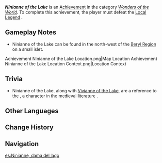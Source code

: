 {{Achievement Infobox
|title        = Ninianne of the Lake
|id           = 81364
|order id     = 1349
|category     = Wonders of the World
|description  = Defeat the local legend, Ninianne of the Lake.
|requirements = 
|primogems    = 5
|tracking     = 
|topic        = Local Legend;Tainted Water-Splitting Phantasm
|type         = Exploration
|quest        = 
|hidden       = 1
}}
'''''Ninianne of the Lake''''' is an [[Achievement]] in the category ''[[Wonders of the World]]''. To complete this achievement, the player must defeat the [[Local Legend]] {{Enemy|Tainted Water-Splitting Phantasm|text=Ninianne of the Lake — Rift-Subduing Lake Spirit}}.

==Gameplay Notes==
* Ninianne of the Lake can be found in the north-west of the [[Beryl Region]] on a small islet.
<gallery>
Achievement Ninianne of the Lake Location.png|Map Location
Achievement Ninianne of the Lake Location Context.png|Location Context
</gallery>

==Trivia==
* Ninianne of the Lake, along with [[Vivianne of the Lake]], are a reference to the {{w|Lady of the Lake}}, a character in the medieval literature {{w|Matter of Britain}}.
<!--
==Video Guides==
{{EVT
|video1   = 
|caption1 = 
}}
-->
==Other Languages==
{{Other Languages
|en      = Ninianne of the Lake
|zhs     = 「湖畔的尼尼安涅」
|zhs_rm  = "Húpàn de Níní'ānniè"
|zht     = 「湖畔的尼尼安涅」
|zht_rm  = "Húpàn de Níní'ānniè"
|zh_tl   = "Ninianne of the Lakeside"
|ja      = 「湖辺のニニアン」
|ja_rm   = "Kohen no Ninian"
|ja_tl   = 
|ko      = 「호숫가의 니니안느」
|ko_rm   = 
|ko_tl   = 
|es      = Ninianne, dama del lago
|es_tl   = Ninianne, Lady of the Lake
|fr      = Ninianne du lac
|fr_tl   = Ninianne of the Lake
|ru      = Дева озера Нинианна
|ru_tl   = Maiden of the Lake Ninianne
|th      = "Ninianne แห่งทะเลสาบ"
|th_rm   = 
|th_tl   = 
|vi      = Ninianne Của Hồ Nước
|vi_tl   = 
|de      = „Ninianne des Sees“
|de_tl   = "Ninianne of the Lake"
|id      = Ninianne of the Lake
|pt      = Ninianne do Lago
|pt_tl   = 
|tr      = Gölün Hanımı Ninianne
|tr_tl   = Lady of the Lake, Ninianne
|it      = Ninianne del Lago
|it_tl   = 
}}

==Change History==
{{Change History|4.0}}

==Navigation==
{{Achievement Navbox}}

[[es:Ninianne, dama del lago]]